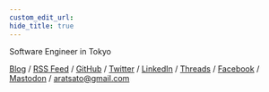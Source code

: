 ```yaml
---
custom_edit_url:
hide_title: true
---
```


Software Engineer in Tokyo

[Blog](https://atrn0.github.io/p) / [RSS Feed](https://atrn0.github.io/p/rss.xml) / [GitHub](https://github.com/atrn0) / [Twitter](https://twitter.com/atrn0) / [LinkedIn](https://www.linkedin.com/in/arata-sato/) / [Threads](https://www.threads.net/@atrn0) / [Facebook](https://facebook.com/atrn0) / [Mastodon](https://mastodon.social/@atrn0) / aratsato@gmail.com
